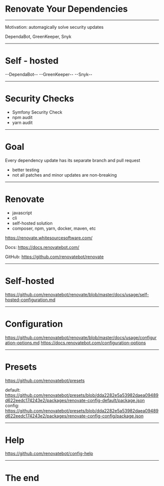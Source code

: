 # Renovate Your Dependencies

---

Motivation: automagically solve security updates

DependaBot, GreenKeeper, Snyk

---

# Self - hosted

--DependaBot--
--GreenKeeper--
--Snyk--

---

# Security Checks

- Symfony Security Check
- npm audit
- yarn audit

---

# Goal

Every dependency update has its separate branch and pull request

- better testing
- not all patches and minor updates are non-breaking

---

# Renovate

- javascript
- cli
- self-hosted solution
- composer, npm, yarn, docker, maven, etc

https://renovate.whitesourcesoftware.com/

Docs: https://docs.renovatebot.com/

GitHub: https://github.com/renovatebot/renovate

---

# Self-hosted

https://github.com/renovatebot/renovate/blob/master/docs/usage/self-hosted-configuration.md

---

# Configuration

https://github.com/renovatebot/renovate/blob/master/docs/usage/configuration-options.md
https://docs.renovatebot.com/configuration-options

---

# Presets

https://github.com/renovatebot/presets

default: https://github.com/renovatebot/presets/blob/dda2282e5a53982daea09489d622eedc174243e2/packages/renovate-config-default/package.json
config: https://github.com/renovatebot/presets/blob/dda2282e5a53982daea09489d622eedc174243e2/packages/renovate-config-config/package.json

---

# Help

https://github.com/renovatebot/config-help

---

# The end
